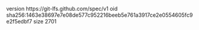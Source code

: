 version https://git-lfs.github.com/spec/v1
oid sha256:1463e38697e7e08de577c952216beeb5e761a3917ce2e0554605fc9e2f5edbf7
size 2701
